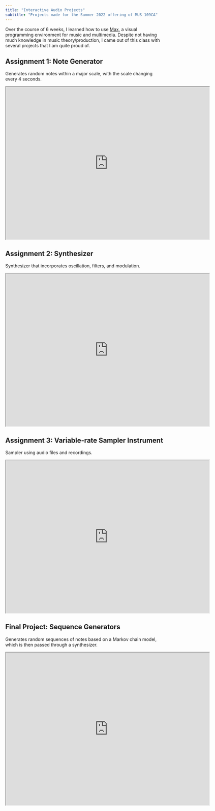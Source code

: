 ```yaml
---
title: "Interactive Audio Projects"
subtitle: "Projects made for the Summer 2022 offering of MUS 109CA"
---
```


Over the course of 6 weeks, I learned how to use [Max](https://cycling74.com/products/max), a visual programming environment for music and multimedia. Despite not having much knowledge in music theory/production, I came out of this class with several projects that I am quite proud of.

## Assignment 1: Note Generator

Generates random notes within a major scale, with the scale changing every 4 seconds.

<iframe src="https://drive.google.com/file/d/1M06hd1OA_DL-P99v3QcvL2BavNlwNiAF/preview" width="640" height="480" allow="autoplay">

</iframe>

## Assignment 2: Synthesizer

Synthesizer that incorporates oscillation, filters, and modulation.

<iframe src="https://drive.google.com/file/d/1MZBic5BR4UjFshXbo2aLBb_5pY2hW0AS/preview" width="640" height="480" allow="autoplay">

</iframe>

## Assignment 3: Variable-rate Sampler Instrument

Sampler using audio files and recordings.

<iframe src="https://drive.google.com/file/d/104XK5RebVtBUOLoTrn84lXaTFIWIqsRQ/preview" width="640" height="480" allow="autoplay">

</iframe>

## Final Project: Sequence Generators

Generates random sequences of notes based on a Markov chain model, which is then passed through a synthesizer.

<iframe src="https://drive.google.com/file/d/1Mu33JjwIwYjXz1tGMbHl3_B4m-ZD89l-/preview" width="640" height="480" allow="autoplay">

</iframe>
